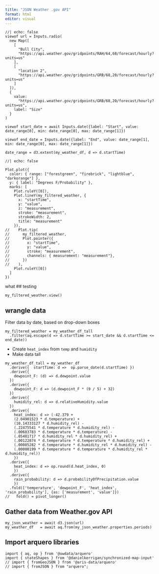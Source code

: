 ```yaml
---
title: "JSON Weather .gov API"
format: html
editor: visual
---
```


```ojs
//| echo: false
viewof url = Inputs.radio(
  new Map([
    [
      "Bull City",
      "https://api.weather.gov/gridpoints/RAH/64,68/forecast/hourly?units=us"
    ],
    [
      "location 2",
      "https://api.weather.gov/gridpoints/GRB/68,20/forecast/hourly?units=us"
    ]
  ]),
  {
    value:
      "https://api.weather.gov/gridpoints/GRB/68,20/forecast/hourly?units=us",
    label: "Size"
  }
)

viewof start_date = await Inputs.date({label: "Start", value: date_range[0], min: date_range[0], max: date_range[1]})

viewof end_date = Inputs.date({label: "End", value: date_range[1], min: date_range[0], max: date_range[1]})

date_range = d3.extent(my_weather_df, d => d.startTime)
```

```ojs
//| echo: false

Plot.plot({
  color: { range: ["forestgreen", "firebrick", "lightblue", "darkorange"] },
  y: { label: "Degrees F/Probability" },
  marks: [
    Plot.ruleY([0]),
    Plot.lineY(my_filtered_weather, {
      x: "startTime",
      y: "value",
      z: "measurement",
      stroke: "measurement",
      strokeWidth: 2,
      title: "measurement"
    }),
//    Plot.tip(
//      my_filtered_weather,
//      Plot.pointer({
//        x: "startTime",
//        y: "value",
//        stroke: "measurement",
//        channels: { measurement: "measurement"},
//      })
//    ),
    Plot.ruleY([0])
  ]
})
```

what \## testing

```ojs
my_filtered_weather.view()
```

## wrangle data

Filter data by date, based on drop-down boxes

```ojs
my_filtered_weather = my_weather_df_tall
  .filter(aq.escape(d => d.startTime >= start_date && d.startTime <= end_date)) 
```

-   Create `heat_index` from `temp` and `humidity`
-   Make data tall

```ojs
my_weather_df_tall = my_weather_df
  .derive({  startTime: d =>  op.parse_date(d.startTime) })
  .derive({
    dewpoint_F: (d) => d.dewpoint.value
  })
  .derive({
    dewpoint_F: d => (d.dewpoint_F * (9 / 5) + 32)
  })
  .derive({
    humidity_rel: d => d.relativeHumidity.value
  })
  .derive({
    heat_index: d => (-42.379 + 
    (2.04901523 * d.temperature) + 
    (10.14333127 * d.humidity_rel) -
    (.22475541 * d.temperature * d.humidity_rel) - 
    (.00683783 * d.temperature * d.temperature) - 
    (.05481717 * d.humidity_rel * d.humidity_rel) + 
    (.00122874 * d.temperature * d.temperature * d.humidity_rel) + 
    (.00085282 * d.temperature * d.humidity_rel * d.humidity_rel) - 
    (.00000199 * d.temperature * d.temperature * d.humidity_rel * d.humidity_rel))
    })
  .derive({
    heat_index: d => op.round(d.heat_index, 0)
    })
  .derive({
    rain_probability: d => d.probabilityOfPrecipitation.value 
    })
  .fold(['temperature', 'dewpoint_F', 'heat_index', 'rain_probability'], {as: ['measurement', 'value']}) 
//   fold() = pivot_longer() 
```

## Gather data from Weather.gov API

```ojs
my_json_weather = await d3.json(url) 
my_weather_df   = await aq.from(my_json_weather.properties.periods)
```

## Import arquero libraries

```ojs
import { aq, op } from '@uwdata/arquero'
import { stateShapes } from '@danielkerrigan/synchronized-map-input'
// import { fromGeoJSON } from '@aris-data/arquero'
// import { fromJSON } from "arquero";
```
